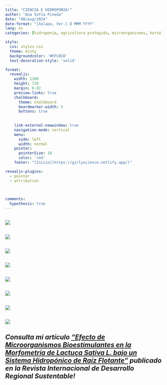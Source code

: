 ```yaml
---
title: "CIENCIA E HIDROPONIA!" 
author: "Ana Sofía Pineda"
date: "08/aug/2024"
date-format: "[Xalapa, Ver.] D MMM YYYY"
lang: es 
categories: [hidroponia, agricultura protegida, microorganismos, hortalizas]

style:
  css: styles.css
  theme: minty
  backgroundcolor: '#FFC0CB'
  text-decoration-style: 'solid'

format: 
  revealjs:
    width: 1280
    height: 720
    margin: 0.02
    preview-links: true
    chalkboard:
      theme: chalkboard
      boardmarker-width: 5
      buttons: true
  
      
    link-external-newwindow: true
    navigation-mode: vertical
    menu:
      side: left
      width: normal
    pointer:
      pointerSize: 18
      color: 'red'   
    footer: "[Inicio](https://girlyscience.netlify.app/)"

revealjs-plugins:
  - pointer
  - attribution
  

  
comments: 
  hypothesis: true
---
```


## 

![](/IMAGENES/HIDROPONIA/HIDROPONIA1.png){fig-align="center"}

## 

![](/IMAGENES/HIDROPONIA/HIDROPONIA2.png){fig-align="center"}

## 

![](/IMAGENES/HIDROPONIA/HIDROPONIA3.png){fig-align="center"}

## 

![](/IMAGENES/HIDROPONIA/HIDROPONIA4.png){fig-align="center"}

## 

![](/IMAGENES/HIDROPONIA/HIDROPONIA5.png){fig-align="center"}

## 

![](/IMAGENES/HIDROPONIA/HIDROPONIA6.png){fig-align="center"}

## 

![](/IMAGENES/HIDROPONIA/HIDROPONIA7.png){fig-align="center"}

## 

![](/IMAGENES/HIDROPONIA/HIDROPONIA8.png){fig-align="center"}


## ***Consulta mi artículo ["Efecto de Microorganismos Bioestimulantes en la Morfometría de Lactuca Sativa L. bajo un Sistema Hidropónico de Raíz Flotante"](http://rinderesu.com/index.php/rinderesu/article/view/115/117 "Efecto de Microorganismos Bioestimulantes en la Morfometría de Lactuca Sativa L. bajo un Sistema Hidropónico de Raíz Flotante") publicado en la Revista Internacional de Desarrollo Regional Sustentable!***

#